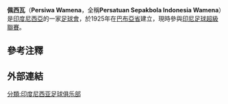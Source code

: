 {{Infobox Football club
|clubname=佩西瓦<br />Persiwa Wamena
|image=
|fullname= 
|nickname=
|founded=1925年
|ground=
|capacity= 15,000
|chairman=John Banua
|manager=Agus Santoso
|league=[[印尼足球超级联赛|印尼足球超级联赛]]
|season=
|position=
|pattern_la1=
|leftarm1=
|pattern_la2=
|leftarm2=
}}

'''佩西瓦'''（'''Persiwa Wamena'''，全稱'''Persatuan Sepakbola Indonesia Wamena'''）是[[印度尼西亞|印度尼西亞]]的一家[[足球會|足球會]]，於1925年在[[巴布亞省|巴布亞省]]建立，現時參與[[印尼足球超級聯賽|印尼足球超級聯賽]]。

== 參考注釋 ==
{{reflist}}

== 外部連結==

[[分類:印度尼西亚足球俱乐部|分類:印度尼西亚足球俱乐部]]